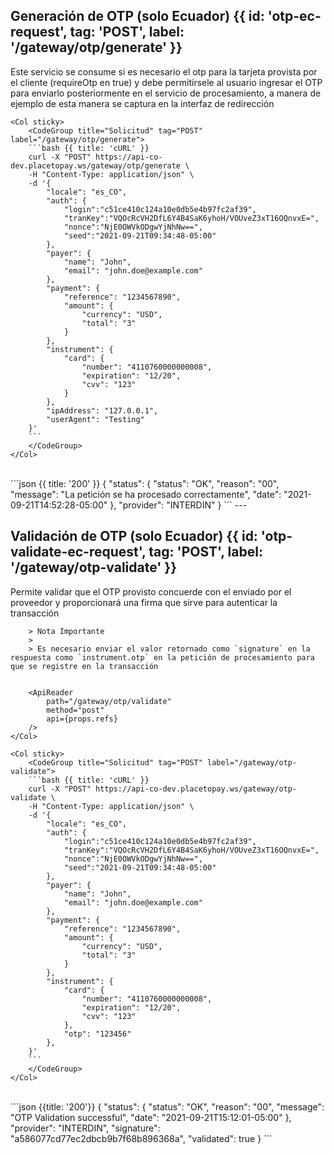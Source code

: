 
## Generación de OTP (solo Ecuador) {{ id: 'otp-ec-request', tag: 'POST', label: '/gateway/otp/generate' }}

<Row>
    <Col>
        Este servicio se consume si es necesario el otp para la tarjeta provista por el cliente (requireOtp en true) y debe permitirsele al usuario ingresar el OTP para enviarlo posteriormente en el servicio de procesamiento, a manera de ejemplo de esta manera se captura en la interfaz de redirección
        <ApiReader
            path="/gateway/otp/generate"
            method="post"
            api={props.refs}
        />
    </Col>

    <Col sticky>
        <CodeGroup title="Solicitud" tag="POST" label="/gateway/otp/generate">
        ```bash {{ title: 'cURL' }}
        curl -X "POST" https://api-co-dev.placetopay.ws/gateway/otp/generate \
        -H "Content-Type: application/json" \
        -d '{
            "locale": "es_CO",
            "auth": {
                "login":"c51ce410c124a10e0db5e4b97fc2af39",
                "tranKey":"VQOcRcVH2DfL6Y4B4SaK6yhoH/VOUveZ3xT16OQnvxE=",
                "nonce":"NjE0OWVkODgwYjNhNw==",
                "seed":"2021-09-21T09:34:48-05:00"
            },
            "payer": {
                "name": "John",
                "email": "john.doe@example.com"
            },
            "payment": {
                "reference": "1234567890",
                "amount": {
                    "currency": "USD",
                    "total": "3"
                }
            },
            "instrument": {
                "card": {
                    "number": "4110760000000008",
                    "expiration": "12/20",
                    "cvv": "123"
                }
            },
            "ipAddress": "127.0.0.1",
            "userAgent": "Testing"
        }'
        ```
        </CodeGroup>
    </Col>
</Row>
<Row>
    <Col>
        <ApiReader
            path="/gateway/otp/generate"
            method="post"
            type="response"
            api={props.refs}
        />
    </Col>
    <Col sticky>
        <br />
        <CodeGroup title="Respuesta">
        ```json {{ title: '200' }}
        {
            "status": {
                "status": "OK",
                "reason": "00",
                "message": "La petición se ha procesado correctamente",
                "date": "2021-09-21T14:52:28-05:00"
            },
            "provider": "INTERDIN"
        }
        ```
        </CodeGroup>
    </Col>
</Row>
---

## Validación de OTP (solo Ecuador) {{ id: 'otp-validate-ec-request', tag: 'POST', label: '/gateway/otp-validate' }}

<Row>
    <Col>
        Permite validar que el OTP provisto concuerde con el enviado por el proveedor y proporcionará una firma que sirve para autenticar la transacción

        > Nota Importante
        >
        > Es necesario enviar el valor retornado como `signature` en la respuesta como `instrument.otp` en la petición de procesamiento para que se registre en la transacción
      

        <ApiReader
            path="/gateway/otp/validate"
            method="post"
            api={props.refs}
        />
    </Col>

    <Col sticky>
        <CodeGroup title="Solicitud" tag="POST" label="/gateway/otp-validate">
        ```bash {{ title: 'cURL' }}
        curl -X "POST" https://api-co-dev.placetopay.ws/gateway/otp-validate \
        -H "Content-Type: application/json" \
        -d '{
            "locale": "es_CO",
            "auth": {
                "login":"c51ce410c124a10e0db5e4b97fc2af39",
                "tranKey":"VQOcRcVH2DfL6Y4B4SaK6yhoH/VOUveZ3xT16OQnvxE=",
                "nonce":"NjE0OWVkODgwYjNhNw==",
                "seed":"2021-09-21T09:34:48-05:00"
            },
            "payer": {
                "name": "John",
                "email": "john.doe@example.com"
            },
            "payment": {
                "reference": "1234567890",
                "amount": {
                    "currency": "USD",
                    "total": "3"
                }
            },
            "instrument": {
                "card": {
                    "number": "4110760000000008",
                    "expiration": "12/20",
                    "cvv": "123"
                },
                "otp": "123456"
            },
        }'
        ```
        </CodeGroup>
    </Col>
</Row>
<Row>
    <Col>
        <ApiReader
            path="/gateway/otp/validate"
            method="post"
            type="response"
            api={props.refs}
        />
    </Col>
    <Col sticky>
        <br />
        <CodeGroup title="Respuesta">
        ```json {{title: '200'}}
        {
            "status": {
                "status": "OK",
                "reason": "00",
                "message": "OTP Validation successful",
                "date": "2021-09-21T15:12:01-05:00"
            },
            "provider": "INTERDIN",
            "signature": "a586077cd77ec2dbcb9b7f68b896368a",
            "validated": true
        }
        ```
        </CodeGroup>
    </Col>
</Row>